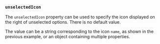 
### `unselectedIcon`

The `unselectedIcon` property can be used to specify the icon displayed on
the right of unselected options.  There is no default value.

<Example
  Component={Name}
  code={NameSrc}
  caption="unselectedIcon"
  highlightLines="18"
  expand={false}
/>

The value can be a string corresponding to the icon `name`, as shown in the
previous example, or an object containing multiple properties.

<Example
  Component={Object}
  code={ObjectSrc}
  caption="unselectedIcon"
  highlightLines="18"
  expand={false}
/>
